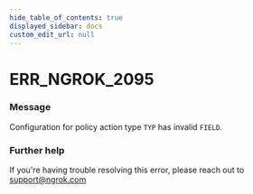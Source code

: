```yaml
---
hide_table_of_contents: true
displayed_sidebar: docs
custom_edit_url: null
---
```



# ERR_NGROK_2095

### Message

Configuration for policy action type `TYP` has invalid `FIELD`.

### Further help

If you're having trouble resolving this error, please reach out to [support@ngrok.com](mailto:support@ngrok.com?subject=Help%20with%20ERR_NGROK_2095)

<ErrorDetails error="err_ngrok_2095" />

